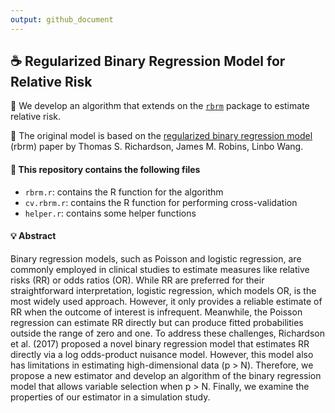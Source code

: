 ```yaml
---
output: github_document
---
```


## ☕ Regularized Binary Regression Model for Relative Risk

🎯 We develop an algorithm that extends on the [`rbrm`](https://github.com/mclements/brm) package to estimate relative risk.

📖 The original model is based on the [regularized binary regression model](https://arxiv.org/abs/1510.02430) (rbrm) paper by Thomas S. Richardson, James M. Robins, Linbo Wang.

#### 📂 This repository contains the following files

* `rbrm.r`: contains the R function for the algorithm
* `cv.rbrm.r`: contains the R function for performing cross-validation
* `helper.r`: contains some helper functions

#### 💡 Abstract

Binary regression models, such as Poisson and logistic regression, are commonly employed in clinical studies to estimate measures like relative risks (RR) or odds ratios (OR). While RR are preferred for their straightforward interpretation, logistic regression, which models OR, is the most widely used approach. However, it only provides a reliable estimate of RR when the outcome of interest is infrequent. Meanwhile, the Poisson regression can estimate RR directly but can produce fitted probabilities outside the range of zero and one. To address these challenges, Richardson et al. (2017) proposed a novel binary regression model that estimates RR directly via a log odds-product nuisance model. However, this model also has limitations in estimating high-dimensional data (p > N). Therefore, we propose a new estimator and develop an algorithm of the binary regression model that allows variable selection when p > N. Finally, we examine the properties of our estimator in a simulation study.
